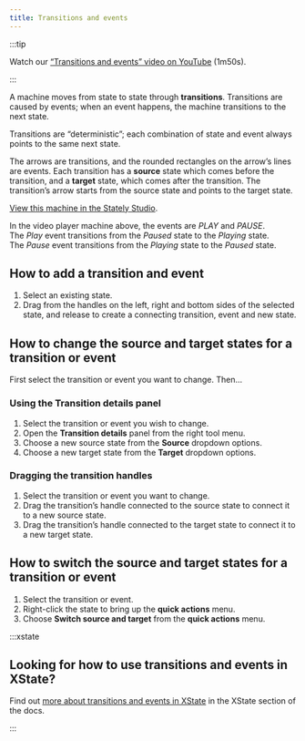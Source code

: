 ```yaml
---
title: Transitions and events
---
```



:::tip

Watch our [“Transitions and events” video on YouTube](https://www.youtube.com/watch?v=0qgP4RZyq58&list=PLvWgkXBB3dd4I_l-djWVU2UGPyBgKfnTQ&index=4) (1m50s).

:::

A machine moves from state to state through **transitions**. Transitions are caused by events; when an event happens, the machine transitions to the next state.

Transitions are “deterministic”; each combination of state and event always points to the same next state.

The arrows are transitions, and the rounded rectangles on the arrow’s lines are events. Each transition has a **source** state which comes before the transition, and a **target** state, which comes after the transition. The transition’s arrow starts from the source state and points to the target state.

<p>
<ThemedImage
  alt="A video player state machine with an initial Paused State and a Playing state. The Play event transitions from Paused to Playing. The Pause event transitions from Playing to Paused."
  sources={{
    light: useBaseUrl('/transitions-and-events/intro/transitions-and-events.png'),
    dark: useBaseUrl('/transitions-and-events/intro/transitions-and-events-dm.png'),
  }}
/>
</p>

[View this machine in the Stately Studio](https://stately.ai/registry/editor/e13bef2b-bb13-4465-96ac-0bc25340688e?machineId=9630e3b7-9f8e-4dc9-8b55-661f854d28b7).

In the video player machine above, the events are *PLAY* and *PAUSE*. The *Play* event transitions from the *Paused* state to the *Playing* state. The *Pause* event transitions from the *Playing* state to the *Paused* state.

## How to add a transition and event

1. Select an existing state.
2. Drag from the handles on the left, right and bottom sides of the selected state, and release to create a connecting transition, event and new state.

## How to change the source and target states for a transition or event

First select the transition or event you want to change. Then…

### Using the **Transition details** panel

1. Select the transition or event you wish to change.
2. Open the **Transition details** panel from the right tool menu.
3. Choose a new source state from the **Source** dropdown options.
4. Choose a new target state from the **Target** dropdown options.

### Dragging the transition handles

1. Select the transition or event you want to change.
2. Drag the transition’s handle connected to the source state to connect it to a new source state.
3. Drag the transition’s handle connected to the target state to connect it to a new target state.

## How to switch the source and target states for a transition or event

1. Select the transition or event.
2. Right-click the state to bring up the **quick actions** menu.
3. Choose **Switch source and target** from the **quick actions** menu.

:::xstate 

## Looking for how to use transitions and events in XState?

Find out [more about transitions and events in XState](/xstate/basics/what-is-a-statechart#transitions-and-events) in the XState section of the docs.

:::